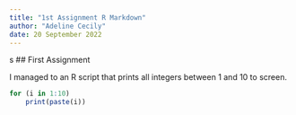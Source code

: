 ```yaml
---
title: "1st Assignment R Markdown"
author: "Adeline Cecily"
date: 20 September 2022
---
```

s
## First Assignment

I managed to an R script that prints all integers between 1 and 10 to screen.
```r
for (i in 1:10)
    print(paste(i))
```